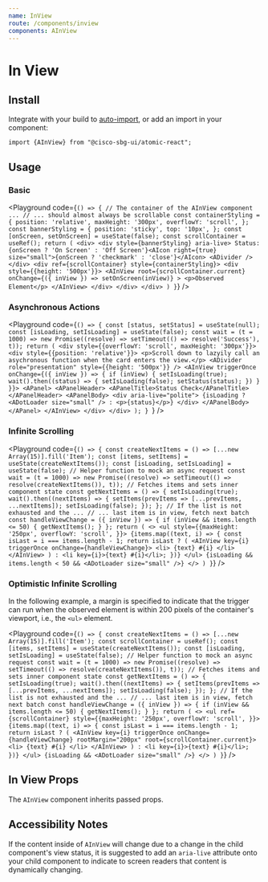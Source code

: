```yaml
---
name: InView
route: /components/inview
components: AInView
---
```


# In View

## Install

Integrate with your build to [auto-import](/#integrating), or add an import in your component:

```
import {AInView} from "@cisco-sbg-ui/atomic-react";
```

## Usage

### Basic

<Playground
    code={`() => {
        // The container of the AInView component ...
        // ... should almost always be scrollable
        const containerStyling = {
            position: 'relative',
            maxHeight: '300px',
            overflowY: 'scroll',
        };
        const bannerStyling = {
            position: 'sticky',
            top: '10px',
        };
        const [onScreen, setOnScreen] = useState(false);
        const scrollContainer = useRef();
        return (
            <div>
                <div style={bannerStyling} aria-live>
                    Status: {onScreen ? 'On Screen' : 'Off Screen'}<AIcon right={true} size="small">{onScreen ? 'checkmark' : 'close'}</AIcon>
                    <ADivider />
                </div>
                <div ref={scrollContainer} style={containerStyling}>
                    <div style={{height: '500px'}}>
                        <AInView
                            root={scrollContainer.current}
                            onChange={({ inView }) => setOnScreen(inView)}
                        >
                            <p>Observed Element</p>
                        </AInView>
                    </div>
                </div>
            </div>
        )
    }`}
/>

### Asynchronous Actions

<Playground
  code={`() => {
  const [status, setStatus] = useState(null);
  const [isLoading, setIsLoading] = useState(false);
  const wait = (t = 1000) =>
    new Promise((resolve) => setTimeout(() => resolve('Success'), t));
  return (
    <div style={{overflowY: 'scroll', maxHeight: '300px'}}>
        <div style={{position: 'relative'}}>
            <p>Scroll down to lazyily call an asychronous function when the card enters the view.</p>
            <ADivider role="presentation" style={{height: '500px'}} />
            <AInView
                triggerOnce
                onChange={({ inView }) => {
                    if (inView) {
                        setIsLoading(true);
                        wait().then((status) => {
                            setIsLoading(false);
                            setStatus(status);
                        })
                    }
                }}>
                <APanel>
                    <APanelHeader>
                        <APanelTitle>Status Check</APanelTitle>
                    </APanelHeader>
                    <APanelBody>
                        <div aria-live="polite">
                            {isLoading ? <ADotLoader size="small" /> : <p>{status}</p>}
                        </div>
                    </APanelBody>
                </APanel>
            </AInView>
        </div>
    </div>
  );
}
`}
/>

### Infinite Scrolling

<Playground
    code={`() => {
        const createNextItems = () => [...new Array(15)].fill('Item');
        const [items, setItems] = useState(createNextItems());
        const [isLoading, setIsLoading] = useState(false);
        // Helper function to mock an async request
        const wait = (t = 1000) => new Promise((resolve) =>
            setTimeout(() => resolve(createNextItems()), t));
        // Fetches items and sets inner component state
        const getNextItems = () => {
            setIsLoading(true);
            wait().then((nextItems) => {
                setItems(prevItems => [...prevItems, ...nextItems]);
                setIsLoading(false);
            });
        };
        // If the list is not exhausted and the ...
        // ... last item is in view, fetch next batch
        const handleViewChange = ({ inView }) => {
            if (inView && items.length <= 50) {
                getNextItems();
            }
        };
        return (
            <>
                <ul style={{maxHeight: '250px', overflowY: 'scroll', }}>
                    {items.map((text, i) => {
                        const isLast = i === items.length - 1;
                        return isLast ? (
                            <AInView
                                key={i}
                                triggerOnce
                                onChange={handleViewChange}>
                                <li>
                                    {text} #{i}
                                </li>
                            </AInView>
                        ) : <li key={i}>{text} #{i}</li>;
                    })}
                </ul>
                {isLoading && items.length < 50 && <ADotLoader size="small" />}
            </>
        )
    }`}
/>

### Optimistic Infinite Scrolling

In the following example, a margin is specified to indicate that the trigger can run when the observed element is within 200 pixels of the container's viewport, i.e., the `<ul>` element.

<Playground
    code={`() => {
        const createNextItems = () => [...new Array(15)].fill('Item');
        const scrollContainer = useRef();
        const [items, setItems] = useState(createNextItems());
        const [isLoading, setIsLoading] = useState(false);
        // Helper function to mock an async request
        const wait = (t = 1000) => new Promise((resolve) =>
            setTimeout(() => resolve(createNextItems()), t));
        // Fetches items and sets inner component state
        const getNextItems = () => {
            setIsLoading(true);
            wait().then((nextItems) => {
                setItems(prevItems => [...prevItems, ...nextItems]);
                setIsLoading(false);
            });
        };
        // If the list is not exhausted and the ...
        // ... last item is in view, fetch next batch
        const handleViewChange = ({ inView }) => {
            if (inView && items.length <= 50) {
                getNextItems();
            }
        };
        return (
            <>
                <ul ref={scrollContainer} style={{maxHeight: '250px', overflowY: 'scroll', }}>
                    {items.map((text, i) => {
                        const isLast = i === items.length - 1;
                        return isLast ? (
                            <AInView
                                key={i}
                                triggerOnce
                                onChange={handleViewChange}
                                rootMargin="200px"
                                root={scrollContainer.current}>
                                <li>
                                    {text} #{i}
                                </li>
                            </AInView>
                        ) : <li key={i}>{text} #{i}</li>;
                    })}
                </ul>
                {isLoading && <ADotLoader size="small" />}
            </>
        )
    }`}
/>


## In View Props

The `AInView` component inherits passed props.

<Props of="AInView" />

## Accessibility Notes

If the content inside of `AInView` will change due to a change in the child component's view status, it is suggested to add an `aria-live` attribute onto your child component to indicate to screen readers that content is dynamically changing.
